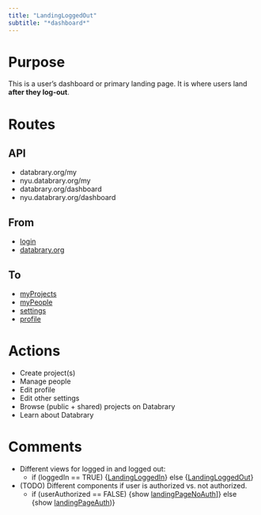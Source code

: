 ```yaml
---
title: "LandingLoggedOut"
subtitle: "*dashboard*"
---
```


# Purpose

This is a user's dashboard or primary landing page.
It is where users land **after they log-out**.

# Routes

## API

- databrary.org/my
- nyu.databrary.org/my
- databrary.org/dashboard
- nyu.databrary.org/dashboard

## From

- [login](login.html)
- [databrary.org](index.html)

## To

- [myProjects](myProjects.html)
- [myPeople](myPeople.html)
- [settings](settings.html)
- [profile](profile.html)

# Actions

- Create project(s)
- Manage people
- Edit profile
- Edit other settings
- Browse (public + shared) projects on Databrary
- Learn about Databrary

# Comments

- Different views for logged in and logged out:
    - if (loggedIn == TRUE) {[LandingLoggedIn](LandingLoggedIn.html)} else {[LandingLoggedOut](LandingLoggedOut)}
- (TODO) Different components if user is authorized vs. not authorized.
    - if (userAuthorized == FALSE) {show [landingPageNoAuth](landingPageNoAuth.html)]} else {show [landingPageAuth](landingPageAuth.html))}